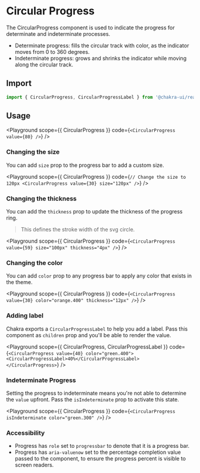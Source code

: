

# Circular Progress

The CircularProgress component is used to indicate the progress for determinate
and indeterminate processes.

- Determinate progress: fills the circular track with color, as the indicator
  moves from 0 to 360 degrees.
- Indeterminate progress: grows and shrinks the indicator while moving along the
  circular track.

## Import

```js
import { CircularProgress, CircularProgressLabel } from '@chakra-ui/react';
```

## Usage

<Playground
  scope={{ CircularProgress }}
  code={`
<CircularProgress value={80} />
`}
/>

### Changing the size

You can add `size` prop to the progress bar to add a custom size.

<Playground
  scope={{ CircularProgress }}
  code={`
// Change the size to 120px
<CircularProgress value={30} size="120px" />
`}
/>

### Changing the thickness

You can add the `thickness` prop to update the thickness of the progress ring.

> This defines the stroke width of the svg circle.

<Playground
  scope={{ CircularProgress }}
  code={`
<CircularProgress value={59} size="100px" thickness="4px" />
`}
/>

### Changing the color

You can add `color` prop to any progress bar to apply any color that exists in
the theme.

<Playground
  scope={{ CircularProgress }}
  code={`
<CircularProgress value={30} color="orange.400" thickness="12px" />
`}
/>

### Adding label

Chakra exports a `CircularProgressLabel` to help you add a label. Pass this
component as `children` prop and you'll be able to render the value.

<Playground
  scope={{ CircularProgress, CircularProgressLabel }}
  code={`
<CircularProgress value={40} color="green.400">
  <CircularProgressLabel>40%</CircularProgressLabel>
</CircularProgress>
`}
/>

### Indeterminate Progress

Setting the progress to indeterminate means you're not able to determine the
`value` upfront. Pass the `isIndeterminate` prop to activate this state.

<Playground
  scope={{ CircularProgress }}
  code={`
<CircularProgress isIndeterminate color="green.300" />
`}
/>

### Accessibility

- Progress has `role` set to `progressbar` to denote that it is a progress bar.
- Progress has `aria-valuenow` set to the percentage completion value passed to
  the component, to ensure the progress percent is visible to screen readers.
